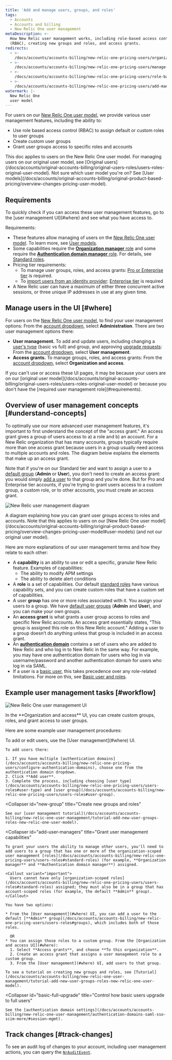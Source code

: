 ```yaml
---
title: 'Add and manage users, groups, and roles'
tags:
  - Accounts
  - Accounts and billing
  - New Relic One user management
metaDescription: >-
  How New Relic user management works, including role-based access control
  (RBAC), creating new groups and roles, and access grants.
redirects:
  - >-
    /docs/accounts/accounts-billing/new-relic-one-pricing-users/organization-level-user-management-roles-groups-access-grants
  - >-
    /docs/accounts/accounts-billing/new-relic-one-pricing-users/manage-user-groups-roles-access-grants
  - >-
    /docs/accounts/accounts-billing/new-relic-one-pricing-users/role-based-access-control-rbac
  - >-
    /docs/accounts/accounts-billing/new-relic-one-pricing-users/add-manage-users-groups-roles
watermark: |-
  New Relic One
  user model
---
```


For users on our [New Relic One user model](/docs/accounts/accounts-billing/new-relic-one-pricing-users/users-roles), we provide various user management features, including the ability to:

* Use role based access control (RBAC) to assign default or custom roles to user groups
* Create custom user groups
* Grant user groups access to specific roles and accounts

<Callout variant="important">
  This doc applies to users on the New Relic One user model. For managing users on our original user model, see [Original users](/docs/accounts/original-accounts-billing/original-users-roles/users-roles-original-user-model). Not sure which user model you're on? See [User models](/docs/accounts/original-accounts-billing/original-product-based-pricing/overview-changes-pricing-user-model).
</Callout>

## Requirements

<Callout variant="tip">
  To quickly check if you can access these user management features, go to the [user management UI](#where) and see what you have access to.
</Callout>

Requirements:

* These features allow managing of users on the [New Relic One user model](/docs/accounts/original-accounts-billing/original-product-based-pricing/overview-changes-pricing-user-model#user-models). To learn more, see [User models](/docs/accounts/original-accounts-billing/original-product-based-pricing/overview-changes-pricing-user-model#how-pricing-users-relate).
* Some capabilities require the [**Organization manager** role](/docs/accounts/accounts-billing/new-relic-one-pricing-users/users-roles#standard-roles) and some require the [**Authentication domain manager** role](/docs/accounts/accounts-billing/new-relic-one-pricing-users/users-roles#standard-roles). For details, see [Standard roles](/docs/accounts/accounts-billing/new-relic-one-user-management/new-relic-one-user-model-understand-user-structure/#standard-roles).
* Pricing tier requirements:
  * To manage user groups, roles, and access grants: [Pro or Enterprise tier](https://newrelic.com/pricing) is required.
  * To [import users from an identity provider](/docs/accounts/accounts-billing/new-relic-one-user-management/configure-authentication-domains-sso#source-users): [Enterprise tier](https://newrelic.com/pricing) is required
* A New Relic user can have a maximum of either three concurrent active sessions, or three unique IP addresses in use at any given time.  

## Manage users in the UI [#where]

For users on the [New Relic One user model](/docs/accounts/original-accounts-billing/original-product-based-pricing/overview-changes-pricing-user-model/#user-models), to find your user management options: From the [account dropdown](/docs/using-new-relic/welcome-new-relic/get-started/glossary#account-dropdown), select **Administration**. There are two user management options there: 

* **User management.** To add and update users, including changing a [user's type](/docs/accounts/accounts-billing/new-relic-one-user-management/new-relic-one-user-model-understand-user-structure#user-type) (basic vs full) and group, and approving [upgrade requests](/docs/accounts/accounts-billing/new-relic-one-user-management/authentication-domains-saml-sso-scim-more/#session-mgmt): From the [account dropdown](/docs/using-new-relic/welcome-new-relic/get-started/glossary#account-dropdown), select **User management**.
* **Access grants.** To manage groups, roles, and access grants: From the [account dropdown](/docs/using-new-relic/welcome-new-relic/get-started/glossary#account-dropdown), select **Organization and access**.

<Callout variant="important">
  If you can't use or access these UI pages, it may be because your users are on our [original user model](/docs/accounts/original-accounts-billing/original-users-roles/users-roles-original-user-model) or because you don't have the [required user management role](#requirements).
</Callout>

## Overview of user management concepts [#understand-concepts]

To optimally use our more advanced user management features, it's important to first understand the concept of the "access grant." An access grant gives a group of users access to a) a role and b) an account. For a New Relic organization that has many accounts, groups typically require more than one access grant because users in a group usually need access to multiple accounts and roles. The diagram below explains the elements that make up an access grant.

Note that if you're on our Standard tier and want to assign a user to a [default group](/docs/accounts/accounts-billing/new-relic-one-user-management/new-relic-one-user-model-understand-user-structure#groups) (**Admin** or **User**), you don't need to create an access grant: you would simply [add a user](#add-users) to that group and you're done. But for Pro and Enterprise tier accounts, if you're trying to grant users access to a custom group, a custom role, or to other accounts, you must create an access grant.

![New Relic user management diagram](./images/user-management-diagram.png "user-management-diagram.png")

<figcaption>
  A diagram explaining how you can grant user groups access to roles and accounts. Note that this applies to users on our [New Relic One user model](/docs/accounts/original-accounts-billing/original-product-based-pricing/overview-changes-pricing-user-model#user-models) (and not our original user model).
</figcaption>

Here are more explanations of our user management terms and how they relate to each other:

* A **capability** is an ability to use or edit a specific, granular New Relic feature. Examples of capabilities:
  * The ability to modify APM settings
  * The ability to delete alert conditions
* A **role** is a set of capabilities. Our default [standard roles](/docs/accounts/accounts-billing/new-relic-one-pricing-users/users-roles#standard-roles) have various capability sets, and you can create custom roles that have a custom set of capabilities.
* A user **group** has one or more roles associated with it. You assign your users to a group. We have [default user groups](/docs/accounts/accounts-billing/new-relic-one-pricing-users/users-roles#group-roles) (**Admin** and **User**), and you can make your own groups.
* An **access grant** is what grants a user group access to roles and specific New Relic accounts. An access grant essentially states, "This group is assigned this role on this New Relic account." Adding a user to a group doesn’t do anything unless that group is included in an access grant.
* An [**authentication domain**](/docs/accounts/accounts-billing/new-relic-one-pricing-users/configure-authentication-domains) contains a set of users who are added to New Relic and who log in to New Relic in the same way. For example, you may have one authentication domain for users who log in via username/password and another authentication domain for users who log in via SAML.
* If a user is a [basic user](/docs/accounts/accounts-billing/new-relic-one-pricing-users/users-roles#user-type), this takes precedence over any role-related limitations. For more on this, see [Basic user and roles](/docs/accounts/accounts-billing/new-relic-one-pricing-users/users-roles#user-type-roles).


## Example user management tasks [#workflow]

![New Relic One user management UI](./images/new-relic-one-user-mgmt.png "new-relic-one-user-mgmt.png")

<figcaption>
  In the **Organization and access** UI, you can create custom groups, roles, and grant access to user groups.
</figcaption>

Here are some example user management procedures:

<CollapserGroup>
  <Collapser
    id="add-users"
    title="Add and edit users"
  >
    To add or edit users, use the [User management](#where) UI.

    To add users there:

    1. If you have multiple [authentication domains](/docs/accounts/accounts-billing/new-relic-one-pricing-users/configure-authentication-domains), choose one from the authentication domain dropdown.
    2. Click **Add user**.
    3. Complete the process, including choosing [user type](/docs/accounts/accounts-billing/new-relic-one-pricing-users/users-roles#user-type) and [user group](/docs/accounts/accounts-billing/new-relic-one-pricing-users/users-roles#user-group).
  </Collapser>

  <Collapser
    id="new-group"
    title="Create new groups and roles"
  >
    See our [user management tutorial](/docs/accounts/accounts-billing/new-relic-one-user-management/tutorial-add-new-user-groups-roles-new-relic-one-user-model).
  </Collapser>

  <Collapser
    id="add-user-managers"
    title="Grant user management capabilities"
  >
    To grant your users the ability to manage other users, you'll need to add users to a group that has one or more of the organization-scoped user management [roles](/docs/accounts/accounts-billing/new-relic-one-pricing-users/users-roles#standard-roles) (for example, **Organization manager** and **Authentication domain manager**) assigned.

    <Callout variant="important">
      Users cannot have only [organization-scoped roles](/docs/accounts/accounts-billing/new-relic-one-pricing-users/users-roles#standard-roles) assigned; they must also be in a group that has account-scoped roles (for example, the default **Admin** group).
    </Callout>

    You have two options:

    * From the [User management](#where) UI, you can add a user to the default [**Admin** group](/docs/accounts/accounts-billing/new-relic-one-pricing-users/users-roles#groups), which includes both of those roles.

      OR
    * You can assign those roles to a custom group. From the [Organization and access UI](#where):
      1. Select **Access grants**, and choose **To this organization**.
      2. Create an access grant that assigns a user management role to a custom group.
      3. From the [User management](#where) UI, add users to that group.

    To see a tutorial on creating new groups and roles, see [Tutorial](/docs/accounts/accounts-billing/new-relic-one-user-management/tutorial-add-new-user-groups-roles-new-relic-one-user-model).
  </Collapser>

  <Collapser
    id="basic-full-upgrade"
    title="Control how basic users upgrade to full users"
  >
    See the [authentication domain settings](/docs/accounts/accounts-billing/new-relic-one-user-management/authentication-domains-saml-sso-scim-more/#session-mgmt).
  </Collapser>  
</CollapserGroup>


## Track changes [#track-changes]

To see an audit log of changes to your account, including user management actions, you can query the [`NrAuditEvent`](/docs/insights/insights-data-sources/default-data/nrauditevent-event-data-query-examples).
